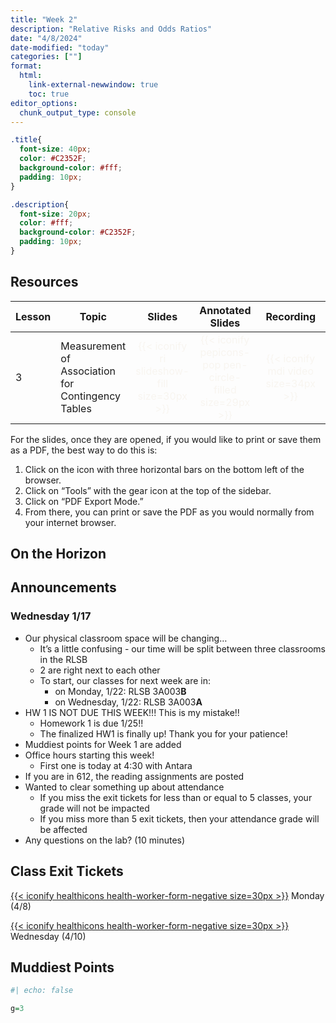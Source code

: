 ```yaml
---
title: "Week 2"
description: "Relative Risks and Odds Ratios"
date: "4/8/2024"
date-modified: "today"
categories: [""]
format: 
  html:
    link-external-newwindow: true
    toc: true
editor_options: 
  chunk_output_type: console
---
```


```css
.title{
  font-size: 40px;
  color: #C2352F;
  background-color: #fff;
  padding: 10px;
}

.description{
  font-size: 20px;
  color: #fff;
  background-color: #C2352F;
  padding: 10px;
}
```

## Resources

| Lesson | Topic                                             |                                Slides                                 |                                  Annotated Slides                                  |                           Recording                           |
|----------|----------|:--------:|:--------:|:-------------------------------:|
| 3      | Measurement of Association for Contingency Tables | [{{< iconify ri slideshow-fill size=30px >}}]{style="color:#f8f5f0;"} | [{{< iconify pepicons-pop pen-circle-filled size=29px >}}]{style="color:#f8f5f0;"} | [{{< iconify mdi video size=34px >}}]{style="color:#f8f5f0;"} |

For the slides, once they are opened, if you would like to print or save them as a PDF, the best way to do this is:

1.  Click on the icon with three horizontal bars on the bottom left of the browser.
2.  Click on "Tools" with the gear icon at the top of the sidebar.
3.  Click on "PDF Export Mode."
4.  From there, you can print or save the PDF as you would normally from your internet browser.

## On the Horizon

## Announcements

### Wednesday 1/17

-   Our physical classroom space will be changing...
    -   It's a little confusing - our time will be split between three classrooms in the RLSB
    -   2 are right next to each other
    -   To start, our classes for next week are in:
        -   on Monday, 1/22: RLSB 3A003**B**
        -   on Wednesday, 1/22: RLSB 3A003**A**
-   HW 1 IS NOT DUE THIS WEEK!!! This is my mistake!!
    -   Homework 1 is due 1/25!!
    -   The finalized HW1 is finally up! Thank you for your patience!
-   Muddiest points for Week 1 are added
-   Office hours starting this week!
    -   First one is today at 4:30 with Antara
-   If you are in 612, the reading assignments are posted
-   Wanted to clear something up about attendance
    -   If you miss the exit tickets for less than or equal to 5 classes, your grade will not be impacted
    -   If you miss more than 5 exit tickets, then your attendance grade will be affected
-   Any questions on the lab? (10 minutes)

## Class Exit Tickets

[[{{< iconify healthicons health-worker-form-negative size=30px >}}](https://forms.office.com/Pages/ResponsePage.aspx?id=V3lz4rj6fk2U9pvWr59xWFMopmPUjRtDiHLswhgacNhUN0NNQklQRUxFMFQ5VkxNUUpXTjIzWEcwNC4u)]{style="color:#f8f5f0;"} Monday (4/8)

[[{{< iconify healthicons health-worker-form-negative size=30px >}}](https://forms.office.com/Pages/ResponsePage.aspx?id=V3lz4rj6fk2U9pvWr59xWFMopmPUjRtDiHLswhgacNhUN0NNQklQRUxFMFQ5VkxNUUpXTjIzWEcwNC4u)]{style="color:#f8f5f0;"} Wednesday (4/10)

## Muddiest Points

```r
#| echo: false

g=3
```
